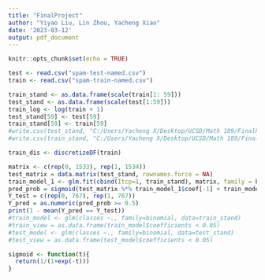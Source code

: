 ```yaml
---
title: "FinalProject"
author: "Yiyao Liu, Lin Zhou, Yacheng Xiao"
date: '2023-03-12'
output: pdf_document
---
```


```r
knitr::opts_chunk$set(echo = TRUE)
```

```r
test <- read.csv("spam-test-named.csv")
train <- read.csv("spam-train-named.csv")
```

```r
train_stand <- as.data.frame(scale(train[1: 59]))
test_stand <- as.data.frame(scale(test[1:59]))
train_log <- log(train + 1)
test_stand[59] <- test[59]
train_stand[59] <- train[59]
#write.csv(test_stand, "C:/Users/Yacheng X/Desktop/UCSD/Math 189/FinalProject/MATH189\\test_stand.csv", row.names=FALSE)
#write.csv(train_stand, "C:/Users/Yacheng X/Desktop/UCSD/Math 189/FinalProject/MATH189\\train_stand.csv", row.names=FALSE)

```


```r
train_dis <- discretizeDF(train)

```

```r

matrix <- c(rep(0, 1533), rep(1, 1534))
test_matrix = data.matrix(test_stand, rownames.force = NA)
train_model_1 <- glm.fit(cbind(Itcp=1, train_stand), matrix, family = binomial(), intercept=FALSE)
pred_prob = sigmoid(test_matrix %*% train_model_1$coef[-1] + train_model_1$coef[1])
Y_test = c(rep(0, 767), rep(1, 767))
Y_pred = as.numeric(pred_prob >= 0.5)
print(1 - mean(Y_pred == Y_test))
#train_model <- glm(classes ~., family=binomial, data=train_stand)
#train_view = as.data.frame(train_model$coefficients < 0.05)
#test_model <- glm(classes ~., family=binomial, data=test_stand)
#test_view = as.data.frame(test_model$coefficients < 0.05)

```
```r
sigmoid <- function(t){
  return(1/(1+exp(-t)))
}
```


